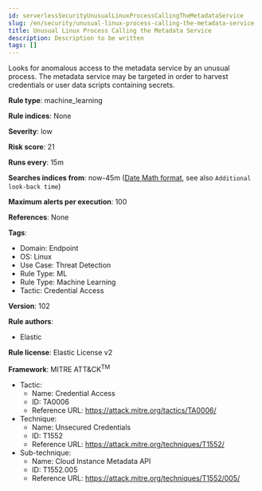 ```yaml
---
id: serverlessSecurityUnusualLinuxProcessCallingTheMetadataService
slug: /en/security/unusual-linux-process-calling-the-metadata-service
title: Unusual Linux Process Calling the Metadata Service
description: Description to be written
tags: []
---
```


<div id="unusual-linux-process-calling-the-metadata-service"></div>

Looks for anomalous access to the metadata service by an unusual process. The metadata service may be targeted in order to harvest credentials or user data scripts containing secrets.

**Rule type**: machine_learning

**Rule indices**: None

**Severity**: low

**Risk score**: 21

**Runs every**: 15m

**Searches indices from**: now-45m ([Date Math format](((ref))/common-options.html#date-math), see also <DocLink id="serverlessSecurityRulesUiCreate" section="set-the-rules-schedule">`Additional look-back time`</DocLink>)

**Maximum alerts per execution**: 100

**References**: None

**Tags**: 

* Domain: Endpoint
* OS: Linux
* Use Case: Threat Detection
* Rule Type: ML
* Rule Type: Machine Learning
* Tactic: Credential Access

**Version**: 102

**Rule authors**: 

* Elastic

**Rule license**: Elastic License v2

**Framework**: MITRE ATT&CK<sup>TM</sup>

* Tactic:
    * Name: Credential Access
    * ID: TA0006
    * Reference URL: https://attack.mitre.org/tactics/TA0006/
* Technique:
    * Name: Unsecured Credentials
    * ID: T1552
    * Reference URL: https://attack.mitre.org/techniques/T1552/
* Sub-technique:
    * Name: Cloud Instance Metadata API
    * ID: T1552.005
    * Reference URL: https://attack.mitre.org/techniques/T1552/005/

